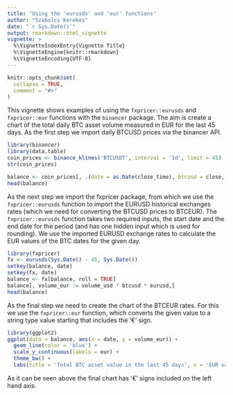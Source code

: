 ```yaml
---
title: "Using the 'eurusds' and 'eur' functions"
author: "Szabolcs Kerekes"
date: "`r Sys.Date()`"
output: rmarkdown::html_vignette
vignette: >
  %\VignetteIndexEntry{Vignette Title}
  %\VignetteEngine{knitr::rmarkdown}
  %\VignetteEncoding{UTF-8}
---
```


```r
knitr::opts_chunk$set(
  collapse = TRUE,
  comment = "#>"
)
```

This vignette shows examples of using the `fxpricer::eurusds` and `fxpricer::eur` functions with the `binancer` package. The aim is create a chart of the total daily BTC asset volume measured in EUR for the last 45 days. As the first step we import daily BTCUSD prices via the binancer API. 

```r
library(binancer)
library(data.table)
coin_prices <- binance_klines('BTCUSDT', interval = '1d', limit = 45)
str(coin_prices)

balance <- coin_prices[, .(date = as.Date(close_time), btcusd = close, volume_usd = volume)]
head(balance)
```

As the next step we import the fxpricer package, from which we use the `fxpricer::eurusds` function to import the EURUSD historical exchanges rates (which we need for converting the BTCUSD prices to BTCEUR). The `fxpricer::eurusds` function takes two required inputs, the start date and the end date for the period (and has one hidden input which is used for rounding). We use the imported EURUSD exchange rates to calculate the EUR values of the BTC dates for the given day.

```r
library(fxpricer)
fx <- eurusds(Sys.Date() - 45, Sys.Date())
setkey(balance, date)
setkey(fx, date)
balance <- fx[balance, roll = TRUE]
balance[, volume_eur := volume_usd * btcusd * eurusd,]
head(balance)
```

As the final step we need to create the chart of the BTCEUR rates. For this we use the `fxpricer::eur` function, which converts the given value to a string type value starting that includes the '€' sign.

```r
library(ggplot2)
ggplot(data = balance, aes(x = date, y = volume_eur)) +
  geom_line(color = 'blue') +
  scale_y_continuous(labels = eur) +
  theme_bw() +
  labs(title = 'Total BTC asset value in the last 45 days', x = 'EUR value', y = 'day')
```

As it can be seen above the final chart has '€' signs included on the left hand axis.
